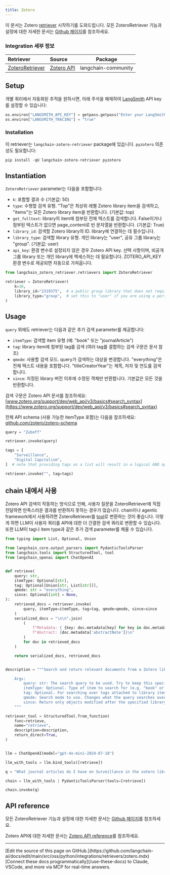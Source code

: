 ```yaml
---
title: Zotero
---
```


이 문서는 Zotero [retriever](/oss/python/langchain/retrieval) 시작하기를 도와드립니다. 모든 ZoteroRetriever 기능과 설정에 대한 자세한 문서는 [Github 페이지](https://github.com/TimBMK/langchain-zotero-retriever)를 참조하세요.

### Integration 세부 정보

| Retriever | Source | Package |
| :--- | :--- | :---: |
[ZoteroRetriever](https://github.com/TimBMK/langchain-zotero-retriever) | [Zotero API](https://www.zotero.org/support/dev/web_api/v3/start) | langchain-community |

## Setup

개별 쿼리에서 자동화된 추적을 원하시면, 아래 주석을 해제하여 [LangSmith](https://docs.smith.langchain.com/) API key를 설정할 수 있습니다:

```python
os.environ["LANGSMITH_API_KEY"] = getpass.getpass("Enter your LangSmith API key: ")
os.environ["LANGSMITH_TRACING"] = "true"
```

### Installation

이 retriever는 `langchain-zotero-retriever` package에 있습니다. `pyzotero` 의존성도 필요합니다:

```python
pip install -qU langchain-zotero-retriever pyzotero
```

## Instantiation

`ZoteroRetriever` parameter는 다음을 포함합니다:

- `k`: 포함할 결과 수 (기본값: 50)
- `type`: 수행할 검색 유형. "Top"은 최상위 레벨 Zotero library item을 검색하고, "items"는 모든 Zotero library item을 반환합니다. (기본값: top)
- `get_fulltext`: library의 item에 첨부된 전체 텍스트를 검색합니다. False이거나 첨부된 텍스트가 없으면 page_content로 빈 문자열을 반환합니다. (기본값: True)
- `library_id`: 검색할 Zotero library의 ID. library에 연결하는 데 필수입니다.
- `library_type`: 검색할 library 유형. 개인 library는 "user", 공유 그룹 library는 "group". (기본값: user)
- `api_key`: 환경 변수로 설정되지 않은 경우 Zotero API key. 선택 사항이며, 비공개 그룹 library 또는 개인 library에 액세스하는 데 필요합니다. ZOTERO_API_KEY 환경 변수로 제공되면 자동으로 가져옵니다.

```python
from langchain_zotero_retriever.retrievers import ZoteroRetriever

retriever = ZoteroRetriever(
    k=10,
    library_id="2319375",  # a public group library that does not require an API key for access
    library_type="group",  # set this to "user" if you are using a personal library. Personal libraries require an API key
)
```

## Usage

`query` 외에도 retriever는 다음과 같은 추가 검색 parameter를 제공합니다:

- `itemType`: 검색할 item 유형 (예: "book" 또는 "journalArticle")
- `tag`: library item에 첨부된 tag를 검색 (여러 tag를 결합하는 검색 구문은 문서 참조)
- `qmode`: 사용할 검색 모드. query가 검색하는 대상을 변경합니다. "everything"은 전체 텍스트 내용을 포함합니다. "titleCreatorYear"는 제목, 저자 및 연도를 검색합니다.
- `since`: 지정된 library 버전 이후에 수정된 객체만 반환합니다. 기본값은 모든 것을 반환합니다.

검색 구문은 Zotero API 문서를 참조하세요: [www.zotero.org/support/dev/web_api/v3/basics#search_syntax](https://www.zotero.org/support/dev/web_api/v3/basics#search_syntax)

전체 API schema (사용 가능한 itemType 포함)는 다음을 참조하세요: [github.com/zotero/zotero-schema](https://github.com/zotero/zotero-schema)

```python
query = "Zuboff"

retriever.invoke(query)
```

```python
tags = [
    "Surveillance",
    "Digital Capitalism",
]  # note that providing tags as a list will result in a logical AND operation

retriever.invoke("", tag=tags)
```

## chain 내에서 사용

Zotero API 검색이 작동하는 방식으로 인해, 사용자 질문을 ZoteroRetriever에 직접 전달하면 만족스러운 결과를 반환하지 못하는 경우가 많습니다. chain이나 agentic framework에서 사용하려면 ZoteroRetriever를 [tool](/oss/python/langchain/tools)로 변환하는 것이 좋습니다. 이렇게 하면 LLM이 사용자 쿼리를 API에 대한 더 간결한 검색 쿼리로 변환할 수 있습니다. 또한 LLM이 tag나 item type과 같은 추가 검색 parameter를 채울 수 있습니다.

```python
from typing import List, Optional, Union

from langchain_core.output_parsers import PydanticToolsParser
from langchain.tools import StructuredTool, tool
from langchain_openai import ChatOpenAI


def retrieve(
    query: str,
    itemType: Optional[str],
    tag: Optional[Union[str, List[str]]],
    qmode: str = "everything",
    since: Optional[int] = None,
):
    retrieved_docs = retriever.invoke(
        query, itemType=itemType, tag=tag, qmode=qmode, since=since
    )
    serialized_docs = "\n\n".join(
        (
            f"Metadata: { {key: doc.metadata[key] for key in doc.metadata if key != 'abstractNote'} }\n"
            f"Abstract: {doc.metadata['abstractNote']}\n"
        )
        for doc in retrieved_docs
    )

    return serialized_docs, retrieved_docs


description = """Search and return relevant documents from a Zotero library. The following search parameters can be used:

    Args:
        query: str: The search query to be used. Try to keep this specific and short, e.g. a specific topic or author name
        itemType: Optional. Type of item to search for (e.g. "book" or "journalArticle"). Multiple types can be passed as a string separated by "||", e.g. "book || journalArticle". Defaults to all types.
        tag: Optional. For searching over tags attached to library items. If documents tagged with multiple tags are to be retrieved, pass them as a list. If documents with any of the tags are to be retrieved, pass them as a string separated by "||", e.g. "tag1 || tag2"
        qmode: Search mode to use. Changes what the query searches over. "everything" includes full-text content. "titleCreatorYear" to search over title, authors and year. Defaults to "everything".
        since: Return only objects modified after the specified library version. Defaults to return everything.
    """

retriever_tool = StructuredTool.from_function(
    func=retrieve,
    name="retrieve",
    description=description,
    return_direct=True,
)


llm = ChatOpenAI(model="gpt-4o-mini-2024-07-18")

llm_with_tools = llm.bind_tools([retrieve])

q = "What journal articles do I have on Surveillance in the zotero library?"

chain = llm_with_tools | PydanticToolsParser(tools=[retrieve])

chain.invoke(q)
```

## API reference

모든 ZoteroRetriever 기능과 설정에 대한 자세한 문서는 [Github 페이지](https://github.com/TimBMK/langchain-zotero-retriever)를 참조하세요.

Zotero API에 대한 자세한 문서는 [Zotero API reference](https://www.zotero.org/support/dev/web_api/v3/start)를 참조하세요.

---

<Callout icon="pen-to-square" iconType="regular">
    [Edit the source of this page on GitHub.](https://github.com/langchain-ai/docs/edit/main/src/oss/python/integrations/retrievers/zotero.mdx)
</Callout>
<Tip icon="terminal" iconType="regular">
    [Connect these docs programmatically](/use-these-docs) to Claude, VSCode, and more via MCP for    real-time answers.
</Tip>
